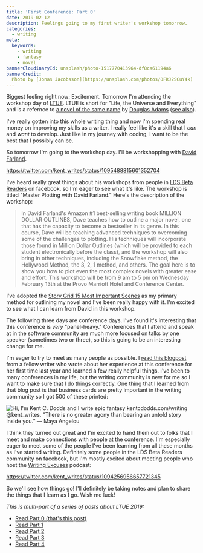 ```yaml
---
title: 'First Conference: Part 0'
date: 2019-02-12
description: Feelings going to my first writer's workshop tomorrow.
categories:
  - writing
meta:
  keywords:
    - writing
    - fantasy
    - novel
bannerCloudinaryId: unsplash/photo-1517770413964-df8ca61194a6
bannerCredit:
  Photo by [Jonas Jacobsson](https://unsplash.com/photos/0FRJ2SCuY4k)
---
```


Biggest feeling right now: Excitement. Tomorrow I'm attending the workshop day
of [LTUE](https://ltue.net). LTUE is short for "Life, the Universe and
Everything" and is a refernce to
[a novel of the same name](https://www.amazon.com/dp/0345391829) by
[Douglas Adams](https://en.wikipedia.org/wiki/Douglas_Adams)
([see also](https://www.google.com/search?q=what+is+the+answer+to+life+the+universe+and+everything)).

I've really gotten into this whole writing thing and now I'm spending real money
on improving my skills as a writer. I really feel like it's a skill that I _can_
and _want_ to develop. Just like in my journey with coding, I want to be the
best that I possibly can be.

So tomorrow I'm going to the workshop day. I'll be workshopping with
[David Farland](https://twitter.com/davidfarland).

https://twitter.com/kent_writes/status/1095488815601352704

I've heard really great things about his workshops from people in
[LDS Beta Readers](https://www.facebook.com/groups/475461645922698) on facebook,
so I'm eager to see what it's like. The workshop is titled "Master Plotting with
David Farland." Here's the description of the workshop:

> In David Farland's Amazon #1 best-selling writing book MILLION DOLLAR
> OUTLINES, Dave teaches how to outline a major novel, one that has the capacity
> to become a bestseller in its genre. In this course, Dave will be teaching
> advanced techniques to overcoming some of the challenges to plotting. His
> techniques will incorporate those found in Million Dollar Outlines (which will
> be provided to each student electronically before the class), and the workshop
> will also bring in other techniques, including the Snowflake method, the
> Hollywood Method, the 3, 2, 1 method, and others. The goal here is to show you
> how to plot even the most complex novels with greater ease and effort. This
> workshop will be from 9 am to 5 pm on Wednesday February 13th at the Provo
> Marriott Hotel and Conference Center.

I've adopted the
[Story Grid 15 Most Important Scenes](https://storygrid.com/15-most-important-scenes)
as my primary method for outlining my novel and I've been really happy with it.
I'm excited to see what I can learn from David in this workshop.

The following three days are conference days. I've found it's interesting that
this conference is _very_ "panel-heavy." Conferences that I attend and speak at
in the software community are much more focused on talks by one speaker
(sometimes two or three), so this is going to be an interesting change for me.

I'm eager to try to meet as many people as possible. I
[read this blogpost](https://mormonmommywriters.blogspot.com/2013/10/writing-conference-dos-and-donts-and.html)
from a fellow writer who wrote about her experience at this conference for her
first time last year and learned a few really helpful things. I've been to many
conferences in my life, but the writing community is new for me so I want to
make sure that I do things correctly. One thing that I learned from that blog
post is that business cards are pretty important in the writing community so I
got 500 of these printed:

![Hi, I'm Kent C. Dodds and I write epic fantasy kentcdodds.com/writing @kent_writes. “There is no greater agony than bearing an untold story inside you.” ― Maya Angelou](https://res.cloudinary.com/kentcdodds-com/image/upload/v1625033562/kentcdodds.com/content/writing-blog/first-conference-part-0/business-cards.jpg)

I think they turned out great and I'm excited to hand them out to folks that I
meet and make connections with people at the conference. I'm especially eager to
meet some of the people I've been learning from all these months as I've started
writing. Definitely some people in the LDS Beta Readers community on facebook,
but I'm mostly excited about meeting people who host the
[Writing Excuses](https://writingexcuses.com) podcast:

https://twitter.com/kent_writes/status/1094256956657721345

So we'll see how things go! I'll definitely be taking notes and plan to share
the things that I learn as I go. Wish me luck!

_This is multi-part of a series of posts about LTUE 2019:_

- [Read Part 0 (that's this post)](./first-conference-part-0)
- [Read Part 1](./first-conference-part-1)
- [Read Part 2](./first-conference-part-2)
- [Read Part 3](./first-conference-part-3)
- [Read Part 4](./first-conference-part-4)
